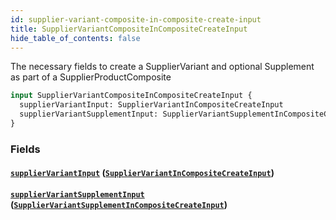 ```yaml
---
id: supplier-variant-composite-in-composite-create-input
title: SupplierVariantCompositeInCompositeCreateInput
hide_table_of_contents: false
---
```



The necessary fields to create a SupplierVariant and optional Supplement as part of a SupplierProductComposite

```graphql
input SupplierVariantCompositeInCompositeCreateInput {
  supplierVariantInput: SupplierVariantInCompositeCreateInput
  supplierVariantSupplementInput: SupplierVariantSupplementInCompositeCreateInput
}
```


### Fields

#### [`supplierVariantInput`](#) ([`SupplierVariantInCompositeCreateInput`](/developers/supplier-apis/supply-api/graphql/reference/inputs/supplier-variant-in-composite-create-input))




#### [`supplierVariantSupplementInput`](#) ([`SupplierVariantSupplementInCompositeCreateInput`](/developers/supplier-apis/supply-api/graphql/reference/inputs/supplier-variant-supplement-in-composite-create-input))






